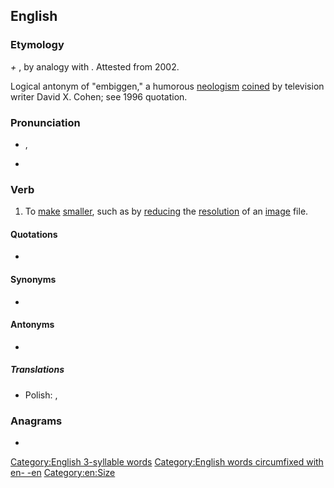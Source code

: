 ==English==

===Etymology===
{{m|en|small|Small}} ''+'' {{m|en|en- -en}}, by analogy with {{m|en|embiggen}}. Attested from 2002.

Logical antonym of "embiggen," a humorous [[neologism]] [[coin]]ed by television writer David X. Cohen; see 1996 quotation.

===Pronunciation===
* {{a|UK}} {{IPA|/ɪnˈsmɔːlən/|lang=en}}, {{a|US}} {{IPA|/ɛnˈsmɔlən/|lang=en}}
* {{hyphenation|en|small|en|lang=en}}

===Verb===
{{en-verb}}

# {{lb|en|humorous}} To [[make]] [[smaller]], such as by [[reduce|reducing]] the [[resolution]] of an [[image]] file.

====Quotations====
* {{seeCites}}

====Synonyms====
* {{sense|make smaller}} {{l|en|debigulate}}

====Antonyms====
* {{sense|make bigger}} {{l|en|embiggen}}

=====Translations=====
{{trans-top|Make smaller}}
* Polish: {{t|pl|pomniejszyć}}, {{t|pl|pomniejszać}}
{{trans-mid}}
{{trans-bottom}}

===Anagrams===
* {{anagrams|en|a=aeellmnns|Mennellas}}

[[Category:English 3-syllable words]]
[[Category:English words circumfixed with en- -en]]
[[Category:en:Size]]